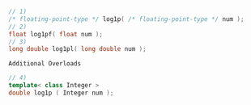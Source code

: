```cpp
// 1)
/* floating-point-type */ log1p( /* floating-point-type */ num );
// 2)
float log1pf( float num );
// 3)
long double log1pl( long double num );
```

`Additional Overloads`

```cpp
// 4)
template< class Integer >
double log1p ( Integer num );
```
